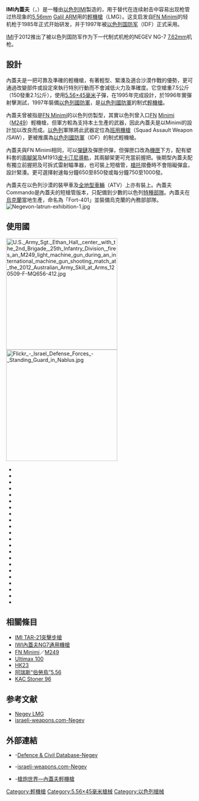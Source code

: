 {{noteTA
|G1=軍事
|G2=長度單位
|G3=Firearms
|G4=Country
}}
{{otheruses|內蓋夫}}
{{Infobox Weapon
|name= IMI內蓋夫
|image= File:IWI-Negev-Zachi-Evenor-01-white.jpg
|image_size= 300px
|caption=
|origin= {{flag|Israel}}
|type= [[輕機槍|輕機槍]]
<!-- 種類選擇 -->
|is_ranged=yes
|is_bladed=
|is_explosive=
|is_artillery=
|is_vehicle=
|is_missile=
|is_UK=
<!-- 服役記錄 -->
|service= 1995年—
|used_by=
|wars= [[阿富汗戰爭_(2001年)|2001年阿富汗戰爭]]<br/>[[阿克薩群眾起義|阿克薩群眾起義]]<br/>[[2006年以黎衝突|2006年以黎衝突]]<br/>[[俄格戰爭|俄格戰爭]]<br/>[[2014年以巴冲突|2014年以巴冲突]]<br/>[[顿巴斯战争|顿巴斯战争]]<br/>[[加沙战争|加沙战争]]<br/>[[2022年俄羅斯入侵烏克蘭|2022年俄羅斯入侵烏克蘭]]
<!-- 生產歷史 -->
|designer=
|design_date=1985—1990年
|manufacturer=[[以色列軍事工業|以色列軍事工業]]（IMI）
|unit_cost=
|production_date=1997年—
|number=
|variants= -{}-
* 內蓋夫Commando（內蓋夫SF）
* [[IWI內蓋夫NG7通用機槍|內蓋夫NG7]]
<!-- 基本規格 -->
|spec_label=
|weight= 空枪：
*NEGEV：7.6公斤
*NEGEV SF：7.65公斤
*NEGEV NG-7：7.95公斤
*NEGEV NG-7 SF 7.8公斤
|length= 槍托全開：1,020毫米<br />槍托摺疊：780毫米
|part_length= 460毫米
|width=
|height=
|diameter=
|crew=
<!-- 投射武器規格 --> 
|cartridge= [[5.56×45mm_NATO|5.56×45毫米]] <br />[[7.62×51mm_NATO|7.62×51毫米]]
|caliber=
|action= [[氣動式_(槍械)|長行程活塞導氣式]]、[[轉拴式槍栓|轉拴式槍栓]]、[[開放式槍栓|開放式槍栓]]
|mode= 半自動、全自動，可[[擊發調變槍械|擊發調變]]
|rate= NEGEV／NEGEV SF 850—1,050／950—1,150發／分鐘<br />NEGEV NG-7／NEGEV NG-7 SF 600—750發／分鐘
|velocity= 950米／秒
|range=
|max_range= 1,000米
|feed= NEGEV或NEGEV SF：150发[[M27弹链|M27弹链]]，35发盒式弹匣或[[STANAG弹匣|STANAG弹匣]]<br />NEGEV NG-7或NEGEV NG-7 SF：100或125发[[M13弹链|M13弹链]]
|sights= 可折叠式潜孔[[机械瞄具|机械瞄具]]，亦带有用于安装光学瞄具用的[[皮卡汀尼导轨|皮卡汀尼导轨]]
}}

'''IMI內蓋夫'''（{{lang-he|מקלע נגב|}}，{{lang-en|NEGEV}}）是一種由[[以色列|以色列]][[IMI|IMI]]製造的，用于替代在连续射击中容易出现枪管过热现象的[[5.56×45mm_NATO|5.56mm]] [[IMI_Galil突擊步槍|Galil ARM]]用的[[輕機槍|輕機槍]]（LMG）。这支启发自[[FN_Minimi輕機槍|FN Minimi]]的轻机枪于1985年正式开始研发，并于1997年被[[以色列國防軍|以色列国防军]]（IDF）正式采用。

[[以色列軍事工業|IMI]]于2012推出了被以色列国防军作为下一代制式机枪的NEGEV NG-7 [[7.62×51mm_NATO|7.62mm]]机枪。

== 設計 ==
內蓋夫是一把可靠及準確的輕機槍，有著輕型、緊湊及適合沙漠作戰的優勢，更可通過改變部件或設定來執行特別行動而不會減低火力及準確度。它空槍重7.5公斤（150發{{Link-en|彈箱|Ammunition box}}重2.1公斤），使用[[5.56×45mm_NATO|5.56×45毫米]]子彈，在1995年完成設計，於1996年實彈射擊測試，1997年裝備[[以色列國防軍|以色列國防軍]]，是[[以色列國防軍|以色列國防軍]]的制式[[輕機槍|輕機槍]]。

內蓋夫曾被指是[[FN_Minimi輕機槍|FN Minimi]]的以色列仿製型，其實以色列曾入口[[Fabrique_Nationale|FN]] [[FN_Minimi輕機槍|Minimi]]（[[M249班用自動武器|M249]]）輕機槍，但軍方較為支持本土生產的武器，因此內蓋夫是以Minimi的設計加以改良而成。[[以色列|以色列]]軍隊將此武器定位為[[班用機槍|班用機槍]]（Squad Assault Weapon /SAW），更被推廣為[[以色列國防軍|以色列國防軍]]（IDF）的制式輕機槍。

內蓋夫與FN Minimi相同，可以[[彈鏈|彈鏈]]及彈匣供彈，但彈匣口改為[[機匣|機匣]]下方，配有塑料套的[[兩腳架|兩腳架]]及M1913[[皮卡汀尼導軌|皮卡汀尼導軌]]，其兩腳架更可充當前握把。後期型內蓋夫配有獨立前握把及可拆式雷射瞄準器，也可裝上短槍管，[[槍托|槍托]]摺疊時不會阻礙彈盒，設計緊湊。更可選擇射速每分鐘650至850發或每分鐘750至1000發。

內蓋夫在以色列沙漠的裝甲車及[[全地型車輛|全地型車輛]]（ATV）上亦有裝上。內蓋夫Commando是內蓋夫的短槍管版本，只配備到少數的以色列[[特種部隊|特種部隊]]。內蓋夫在[[烏克蘭|烏克蘭]]當地生產，命名為「Fort-401」並裝備烏克蘭的內務部部隊。
[[File:Negevon-latrun-exhibition-1.jpg|thumb]]
{{Clear|left}}

== 使用國 ==
[[File:U.S._Army_Sgt._Ethan_Hall,_center,_with_the_2nd_Brigade,_25th_Infantry_Division,_fires_an_M249_light_machine_gun_during_an_international_machine_gun_shooting_match_at_the_2012_Australian_Army_Skill_at_Arms_120509-F-MQ656-412.jpg|300px]]
[[File:Flickr_-_Israel_Defense_Forces_-_Standing_Guard_in_Nablus.jpg|300px]]
* {{Flag|Azerbaijan}}
* {{Flag|Cameroon}}
* {{Flag|Colombia}}
* {{Flag|Congo}}
* {{Flag|Costa Rica}}
* {{Flag|Cote d'Ivoire}}
* {{Flag|Equatorial Guinea}}
* {{Flag|Estonia}}
* {{Flag|Georgia}}
* {{Flag|Greece}}
* {{Flag|India}}
* {{Flag|Israel}}
* {{Flag|Kenya}}
* {{Flag|Mexico}}
* {{Flag|Paraguay}}
* {{Flag|Philippines}}
* {{Flag|Senegal}}
* {{Flag|Tanzania}}
* {{Flag|Thailand}}
* {{Flag|Trinidad and Tobago}}
* {{Flag|Ukraine}}
* {{Flag|Vietnam}}

== 相關條目 ==
* [[IMI_TAR-21突擊步槍|IMI TAR-21突擊步槍]]
* [[IWI內蓋夫NG7通用機槍|IWI內蓋夫NG7通用機槍]]
* [[FN_Minimi輕機槍|FN Minimi]]／[[M249班用自動武器|M249]]
* [[Ultimax_100輕機槍|Ultimax 100]]
* [[HK23輕機槍|HK23]]
* [[阿瑞斯伯勞鳥5.56輕機槍|阿瑞斯“伯勞鳥”5.56]]
* [[斯通納輕機槍|KAC Stoner 96]]

== 参考文献 ==
{{Commons|IMI Negev}}
<div class="references-small">
<references />
* [http://home.planet.nl/~rouw0062/dcdbase/fa_mg_negev.htm Negev LMG] {{Wayback|url=http://home.planet.nl/~rouw0062/dcdbase/fa_mg_negev.htm |date=20180616043800 }}
* [http://www.israeli-weapons.com/weapons/small_arms/negev/Negev.html israeli-weapons.com-Negev] {{Wayback|url=http://www.israeli-weapons.com/weapons/small_arms/negev/Negev.html |date=20200730030315 }}
</div>

== 外部連結 ==
* {{en}}-[https://web.archive.org/web/20061201093902/http://www.dc-database.com/direct/fa/Negev Defence & Civil Database-Negev]
* {{en}}-[http://www.israeli-weapons.com/weapons/small_arms/negev/Negev.html israeli-weapons.com-Negev] {{Wayback|url=http://www.israeli-weapons.com/weapons/small_arms/negev/Negev.html |date=20200730030315 }} 
* {{zh}}-[http://pewpewpew.work/isreal/imi/negev/negev.htm 槍炮世界—內蓋夫輕機槍] {{Wayback|url=http://pewpewpew.work/isreal/imi/negev/negev.htm |date=20201030080805 }}

{{IMI IWI smallarms}}
{{RPC Fort}}
{{愛沙尼亞國防軍現役單兵武器及彈藥}}
{{現代烏克蘭軍隊武器及彈藥}}

[[Category:輕機槍|Category:輕機槍]]
[[Category:5.56×45毫米槍械|Category:5.56×45毫米槍械]]
[[Category:以色列槍械|Category:以色列槍械]]